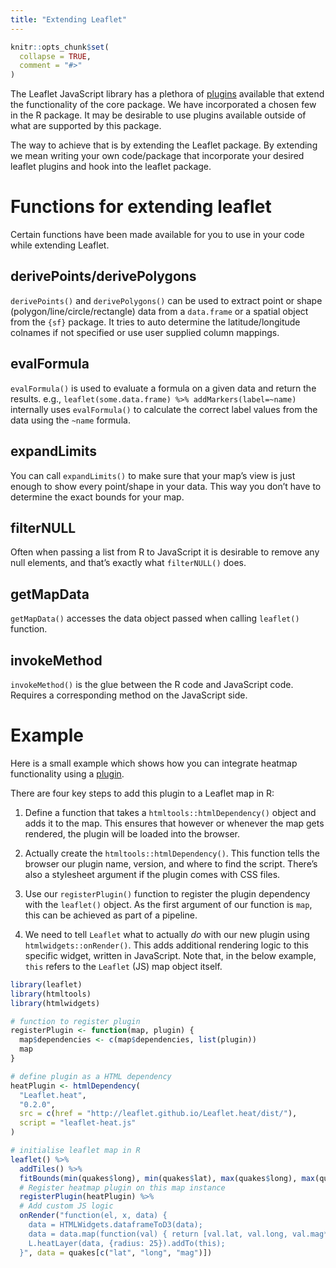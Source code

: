 ```yaml
---
title: "Extending Leaflet"
---
```


```r
knitr::opts_chunk$set(
  collapse = TRUE,
  comment = "#>"
)
```

The Leaflet JavaScript library has a plethora of [plugins](https://leafletjs.com/plugins) available that extend the functionality of the core package. We have incorporated a chosen few in the R package. It may be desirable to use plugins available outside of what are supported by this package.

The way to achieve that is by extending the Leaflet package. By extending we mean writing your own code/package that incorporate your desired leaflet plugins and hook into the leaflet package.

# Functions for extending leaflet

Certain functions have been made available for you to use in your code while extending Leaflet.

## derivePoints/derivePolygons

`derivePoints()` and `derivePolygons()` can be used to extract point or shape (polygon/line/circle/rectangle) data from a `data.frame` or a spatial object from the `{sf}` package. It tries to auto determine the latitude/longitude colnames if not specified or use user supplied column mappings.

## evalFormula

`evalFormula()` is used to evaluate a formula on a given data and return the results. e.g., `leaflet(some.data.frame) %>% addMarkers(label=~name)` internally uses `evalFormula()` to calculate the correct label values from the data using the `~name` formula.

## expandLimits

You can call `expandLimits()` to make sure that your map's view is  just enough to show every point/shape in your data. This way you don't have to determine the exact bounds for your map.

## filterNULL

Often when passing a list from R to JavaScript it is desirable to remove any null elements, and that's exactly what `filterNULL()` does.

## getMapData

`getMapData()` accesses the data object passed when calling `leaflet()` function.

## invokeMethod

`invokeMethod()` is the glue between the R code and JavaScript code. Requires a corresponding method on the JavaScript side.

# Example

Here is a small example which shows how you can integrate heatmap functionality using a [plugin](https://leaflet.github.io/Leaflet.heat/). 

There are four key steps to add this plugin to a Leaflet map in R:

1. Define a function that takes a `htmltools::htmlDependency()` object and adds it to the map. This ensures that however or whenever the map gets rendered, the plugin will be loaded into the browser.

2. Actually create the `htmltools::htmlDependency()`. This function tells the browser our plugin name, version, and where to find the script. There's also a stylesheet argument if the plugin comes with CSS files.

3. Use our `registerPlugin()` function to register the plugin dependency with the `leaflet()` object. As the first argument of our function is `map`, this can be achieved as part of a pipeline.

4. We need to tell `Leaflet` what to actually *do* with our new plugin using `htmlwidgets::onRender()`. This adds additional rendering logic to this specific widget, written in JavaScript. Note that, in the below example, `this` refers to the `Leaflet` (JS) map object itself.

```r
library(leaflet)
library(htmltools)
library(htmlwidgets)

# function to register plugin
registerPlugin <- function(map, plugin) {
  map$dependencies <- c(map$dependencies, list(plugin))
  map
}

# define plugin as a HTML dependency
heatPlugin <- htmlDependency(
  "Leaflet.heat",
  "0.2.0",
  src = c(href = "http://leaflet.github.io/Leaflet.heat/dist/"),
  script = "leaflet-heat.js"
)

# initialise leaflet map in R
leaflet() %>%
  addTiles() %>%
  fitBounds(min(quakes$long), min(quakes$lat), max(quakes$long), max(quakes$lat)) %>%
  # Register heatmap plugin on this map instance
  registerPlugin(heatPlugin) %>%
  # Add custom JS logic
  onRender("function(el, x, data) {
    data = HTMLWidgets.dataframeToD3(data);
    data = data.map(function(val) { return [val.lat, val.long, val.mag*100]; });
    L.heatLayer(data, {radius: 25}).addTo(this);
  }", data = quakes[c("lat", "long", "mag")])
```

